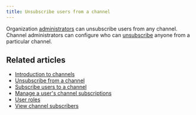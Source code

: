 ```yaml
---
title: Unsubscribe users from a channel
---
```



Organization [administrators](/help/user-roles) can
unsubscribe users from any channel. Channel administrators can
configure who can
[unsubscribe](/help/configure-who-can-unsubscribe-others) anyone
from a particular channel.

<UnsubscribeUserFromChannel />

## Related articles

* [Introduction to channels](/help/introduction-to-channels)
* [Unsubscribe from a channel](/help/unsubscribe-from-a-channel)
* [Subscribe users to a channel](/help/subscribe-users-to-a-channel)
* [Manage a user's channel subscriptions](/help/manage-user-channel-subscriptions)
* [User roles](/help/user-roles)
* [View channel subscribers](/help/view-channel-subscribers)
